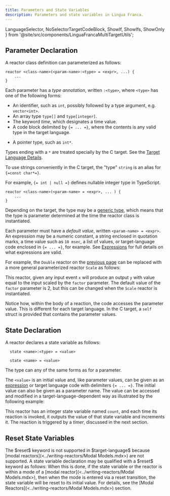 ```yaml
---
title: Parameters and State Variables
description: Parameters and state variables in Lingua Franca.
---
```


  LanguageSelector,
  NoSelectorTargetCodeBlock,
  ShowIf, ShowIfs, ShowOnly
} from '@site/src/components/LinguaFrancaMultiTargetUtils';

<LanguageSelector c cpp py rs ts />

## Parameter Declaration

A reactor class definition can parameterized as follows:

<ShowIfs>
<ShowIf c cpp ts rs>

```lf
reactor <class-name>(<param-name>:<type> = <expr>, ...) {
    ...
}
```

Each parameter has a _type annotation_, written `:<type>`, where `<type>` has one of the following forms:

- An identifier, such as `int`<span class="lf-cpp">, possibly followed by a type argument, e.g. `vector<int>`</span>.
- An array type `type[]`<span class="lf-c lf-cpp lf-rs"> and `type[integer]`</span>.
- The keyword $time$, which designates a time value.
- A code block delimited by `{= ... =}`, where the contents is any valid type in the target language.

<ShowOnly c cpp>

- A pointer type, such as `int*`.

</ShowOnly>

<ShowOnly c>

Types ending with a `*` are treated specially by the C target. See the [Target Language Details](<../reference/Target Language Details.mdx>).

To use strings conveniently in the C target, the "type" `string` is an alias for `{=const char*=}`.

</ShowOnly>

<ShowOnly ts>

For example, `{= int | null =}` defines nullable integer type in TypeScript.

</ShowOnly>
</ShowIf>


<ShowIf py>

```lf
reactor <class-name>(<param-name> = <expr>, ... ) {
    ...
}
```

</ShowIf>
</ShowIfs>


Depending on the target, the type may be a [generic type](<../writing-reactors/Generics.mdx>), which means that the type is parameter determined at the time the reactor class is instantiated.

Each parameter must have a _default value_, written `<param-name> = <expr>`. An expression may be a numeric constant, a string enclosed in quotation marks, a time value such as `10 msec`, a list of values, or target-language code enclosed in `{= ... =}`, for example. See [Expressions](<../reference/Expressions.mdx>) for full details on what expressions are valid.

For example, the `Double` reactor on the [previous page](<../writing-reactors/Inputs and Outputs.mdx>) can be replaced with a more general parameterized reactor `Scale` as follows:


<NoSelectorTargetCodeBlock c={C_Scale} cpp={Cpp_Scale} py={Py_Scale} rs={Rs_Scale} ts={TS_Scale} lf />

This reactor, given any input event `x` will produce an output `y` with value equal to the input scaled by the `factor` parameter. The default value of the `factor` parameter is 2, but this can be changed when the `Scale` reactor is instantiated.

Notice how, within the body of a reaction, the code accesses the parameter value. This is different for each target language. <span class="lf-c">In the C target, a `self` struct is provided that contains the parameter values.</span>

## State Declaration

A reactor declares a state variable as follows:

<ShowIfs>
<ShowIf c cpp ts rs>

```lf
  state <name>:<type> = <value>
```

</ShowIf>
<ShowIf py>

```lf
  state <name> = <value>
```

</ShowIf>
</ShowIfs>

The type can any of the same forms as for a parameter.

The `<value>` is an initial value and, like parameter values, can be given as an [expression](<../reference/Expressions.mdx>) or target language code with delimiters `{= ... =}`. The initial value can also be given as a parameter name. The value can be accessed and modified in a target-language-dependent way as illustrated by the following example:


<NoSelectorTargetCodeBlock c={C_Count} cpp={Cpp_Count} py={Py_Count} rs={Rs_Count} ts={TS_Count} lf />

This reactor has an integer state variable named `count`, and each time its reaction is invoked, it outputs the value of that state variable and increments it. The reaction is triggered by a $timer$, discussed in the next section.

## Reset State Variables

<ShowIfs>
  <ShowIf cpp ts rs>
    The $reset$ keyword is not supported in $target-language$ because [modal reactors](<../writing-reactors/Modal Models.mdx>) are not supported.
  </ShowIf>

  <ShowIf c py>
    A state variable declaration may be qualified with a $reset$ keyword as follows:
    <NoSelectorTargetCodeBlock lf
      c="reset state <name>:<type> = <value>" 
      py="reset state <name> = <value>" 
    />
    When this is done, if the state variable or the reactor is within a mode of a [modal reactor](<../writing-reactors/Modal Models.mdx>), then when the mode is entered via a reset transition, the state variable will be reset to its initial value. For details, see the [Modal Reactors](<../writing-reactors/Modal Models.mdx>) section.

  </ShowIf>
</ShowIfs>
